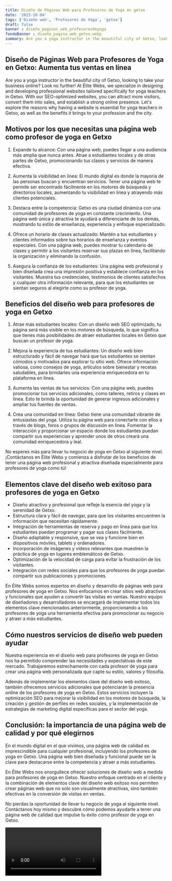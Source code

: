 ```yaml
---
title: Diseño de Páginas Web para Profesores de Yoga en getxo
date: '2023-10-04'
tags: ['Diseño web', 'Profesores de Yoga', 'getxo']
draft: false
banner : diseño_paginas_web_profesoresdeyoga
fondoBanner : diseño_pagina_web_getxo.webp
summary: Are you a yoga instructor in the beautiful city of Getxo, looking to take your business online? Look no further! At Élite Webs, we specialize in designing and developing professional websites tailored specifically for yoga teachers in Getxo. With our SEOoptimized websites, you can attract more visitors, convert them into sales, and establish a strong online presence. Let's explore the reasons why having a website is essential for yoga teachers in Getxo, as well as the benefits it brings to your profession and the city.
---
```


## Diseño de Páginas Web para Profesores de Yoga en Getxo: Aumenta tus ventas en línea

Are you a yoga instructor in the beautiful city of Getxo, looking to take your business online? Look no further! At Élite Webs, we specialize in designing and developing professional websites tailored specifically for yoga teachers in Getxo. With our SEO-optimized websites, you can attract more visitors, convert them into sales, and establish a strong online presence. Let's explore the reasons why having a website is essential for yoga teachers in Getxo, as well as the benefits it brings to your profession and the city.

## Motivos por los que necesitas una página web como profesor de yoga en Getxo

1. Expande tu alcance: Con una página web, puedes llegar a una audiencia más amplia que nunca antes. Atrae a estudiantes locales y de otras partes de Getxo, promocionando tus clases y servicios de manera efectiva.

2. Aumenta la visibilidad en línea: El mundo digital es donde la mayoría de las personas buscan y encuentran servicios. Tener una página web te permite ser encontrado fácilmente en los motores de búsqueda y directorios locales, aumentando tu visibilidad en línea y atrayendo más clientes potenciales.

3. Destaca entre la competencia: Getxo es una ciudad dinámica con una comunidad de profesores de yoga en constante crecimiento. Una página web única y atractiva te ayudará a diferenciarte de los demás, mostrando tu estilo de enseñanza, experiencia y enfoque especializado.

4. Ofrece un horario de clases actualizado: Mantén a tus estudiantes y clientes informados sobre tus horarios de enseñanza y eventos especiales. Con una página web, puedes mostrar tu calendario de clases y permitir a los visitantes reservar sus plazas en línea, facilitando la organización y eliminando la confusión.

5. Asegura la confianza de los estudiantes: Una página web profesional y bien diseñada crea una impresión positiva y establece confianza en los visitantes. Muestra tus credenciales, testimonios de clientes satisfechos y cualquier otra información relevante, para que los estudiantes se sientan seguros al elegirte como su profesor de yoga.

## Beneficios del diseño web para profesores de yoga en Getxo

1. Atrae más estudiantes locales: Con un diseño web SEO optimizado, tu página será más visible en los motores de búsqueda, lo que significa que tienes más posibilidades de atraer estudiantes locales en Getxo que buscan un profesor de yoga.

2. Mejora la experiencia de tus estudiantes: Un diseño web bien estructurado y fácil de navegar hará que tus estudiantes se sientan cómodos y motivados para explorar tu sitio web. Ofrece información valiosa, como consejos de yoga, artículos sobre bienestar y recetas saludables, para brindarles una experiencia enriquecedora en tu plataforma en línea.

3. Aumenta las ventas de tus servicios: Con una página web, puedes promocionar tus servicios adicionales, como talleres, retiros y clases en línea. Esto te brinda la oportunidad de generar ingresos adicionales y ampliar tus fuentes de ventas.

4. Crea una comunidad en línea: Getxo tiene una comunidad vibrante de entusiastas del yoga. Utiliza tu página web para conectarte con ellos a través de blogs, foros o grupos de discusión en línea. Fomentar la interacción y proporcionar un espacio donde los estudiantes puedan compartir sus experiencias y aprender unos de otros creará una comunidad enriquecedora y leal.

No esperes más para llevar tu negocio de yoga en Getxo al siguiente nivel. ¡Contáctanos en Élite Webs y comienza a disfrutar de los beneficios de tener una página web profesional y atractiva diseñada especialmente para profesores de yoga como tú!

<GifSeo />

<Cta />

## Elementos clave del diseño web exitoso para profesores de yoga en Getxo

- Diseño atractivo y profesional que refleje la esencia del yoga y la serenidad de Getxo.
- Estructura clara y fácil de navegar, para que los visitantes encuentren la información que necesitan rápidamente.
- Integración de herramientas de reserva y pago en línea para que los estudiantes puedan programar y pagar sus clases fácilmente.
- Diseño adaptable y responsive, que se vea y funcione bien en dispositivos móviles, tablets y ordenadores.
- Incorporación de imágenes y vídeos relevantes que muestren la práctica de yoga en lugares emblemáticos de Getxo.
- Optimización de la velocidad de carga para evitar la frustración de los visitantes.
- Integración con redes sociales para que los profesores de yoga puedan compartir sus publicaciones y promociones.

En Élite Webs somos expertos en diseño y desarrollo de páginas web para profesores de yoga en Getxo. Nos enfocamos en crear sitios web atractivos y funcionales que ayuden a convertir las visitas en ventas. Nuestro equipo de diseñadores y desarrolladores se encargará de implementar todos los elementos clave mencionados anteriormente, proporcionando a los profesores de yoga una herramienta efectiva para promocionar su negocio y atraer a más estudiantes.

## Cómo nuestros servicios de diseño web pueden ayudar

Nuestra experiencia en el diseño web para profesores de yoga en Getxo nos ha permitido comprender las necesidades y expectativas de este mercado. Trabajaremos estrechamente con cada profesor de yoga para crear una página web personalizada que capte su estilo, valores y filosofía.

Además de implementar los elementos clave del diseño web exitoso, también ofrecemos servicios adicionales que potenciarán la presencia online de los profesores de yoga en Getxo. Estos servicios incluyen la optimización SEO para mejorar la visibilidad en los motores de búsqueda, la creación y gestión de perfiles en redes sociales, y la implementación de estrategias de marketing digital específicas para el sector del yoga.

## Conclusión: la importancia de una página web de calidad y por qué elegirnos

En el mundo digital en el que vivimos, una página web de calidad es imprescindible para cualquier profesional, incluyendo los profesores de yoga en Getxo. Una página web bien diseñada y funcional puede ser la clave para destacarse entre la competencia y atraer a más estudiantes.

En Élite Webs nos enorgullece ofrecer soluciones de diseño web a medida para profesores de yoga en Getxo. Nuestro enfoque centrado en el cliente y la combinación de elementos clave del diseño web exitoso nos permiten crear páginas web que no solo son visualmente atractivas, sino también efectivas en la conversión de visitas en ventas.

No pierdas la oportunidad de llevar tu negocio de yoga al siguiente nivel. Contáctanos hoy mismo y descubre cómo podemos ayudarte a tener una página web de calidad que impulse tu éxito como profesor de yoga en Getxo.

<Video />

<CtaBot job='Profesores de Yoga' city='getxo'/>

<Gmaps query='getxo+españa+maps' />